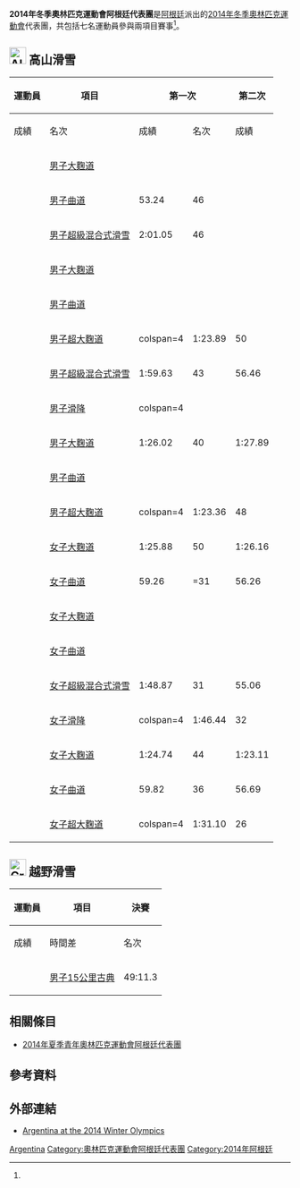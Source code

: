 {{Infobox Country Olympics
|NOC=ARG
|games=2014年冬季
|Chef De Mission=   
|competitors= '''7'''
|sports= 2
|flagbearer={{link-en|Cristian Simari Birkner|Cristian Simari Birkner}}<ref name="a">{{cite news |last=Goldzycher |first=Hernán |date=2014-01-22 |title=Cristian Simari Birkner será el abanderado nacional, en su cuarta presencia consecutiva. |url=http://www.clarin.com/deportes/olimpicos_0_1070893017.html |language=es |newspaper=Clarín |location= |publisher= |accessdate=2014-01-23 |archive-date=2014-01-25 |archive-url=https://web.archive.org/web/20140125022401/http://www.clarin.com/deportes/olimpicos_0_1070893017.html |dead-url=no }}</ref>
|gold=   
|silver=   
|bronze=   
|total=   
|rank=   
}}
'''2014年冬季奧林匹克運動會阿根廷代表團'''是[[阿根廷|阿根廷]]派出的[[2014年冬季奧林匹克運動會|2014年冬季奧林匹克運動會]]代表團，共包括七名運動員參與兩項目賽事<ref name="a"/>。

== [[Image:Alpine_skiing_pictogram.svg|30px]] 高山滑雪 ==
{{main|2014年冬季奧林匹克運動會高山滑雪比賽}}

{| class="wikitable" style="font-size:90%"
|-
!rowspan=2|運動員
!rowspan=2|項目
!colspan=2|第一次
!colspan=2|第二次
!colspan=2|總計
|-style="font-size:95%"
!成績
!名次
!成績
!名次
!成績
!名次
|-align=center
|align=left rowspan=2|{{link-en|Sebastiano Gastaldi|Sebastiano Gastaldi}}
|align=left| [[2014年冬季奧林匹克運動會高山滑雪比賽－男子大麴道|男子大麴道]]
|colspan=6|{{abbr|DNF|未完成}}
|-align=center
|align=left| [[2014年冬季奧林匹克運動會高山滑雪比賽－男子曲道|男子曲道]]
|53.24
|46
|colspan=4|{{abbr|DNF|未完成}}
|-align=center
|align=left rowspan=4|{{link-en|Jorge Ketelhohn Birkner|Jorge Ketelhohn Birkner}}
|align=left|[[2014年冬季奧林匹克運動會高山滑雪比賽－男子超級混合式滑雪|男子超級混合式滑雪]]
|2:01.05
|46
|colspan=4|{{abbr|DNF|未完成}}
|-align=center
|align=left| [[2014年冬季奧林匹克運動會高山滑雪比賽－男子大麴道|男子大麴道]]
|colspan=6|{{abbr|DNF|未完成}}
|-align=center
|align=left| [[2014年冬季奧林匹克運動會高山滑雪比賽－男子曲道|男子曲道]]
|colspan=6|{{abbr|DNF|未完成}}
|-align=center
|align=left|[[2014年冬季奧林匹克運動會高山滑雪比賽－男子超大麴道|男子超大麴道]] 
|colspan=4 {{n/a}}
|1:23.89
|50
|-align=center
|align=left rowspan=5|{{link-en|Cristian Simari Birkner|Cristian Simari Birkner}}
|align=left|[[2014年冬季奧林匹克運動會高山滑雪比賽－男子超級混合式滑雪|男子超級混合式滑雪]]
|1:59.63
|43
|56.46
|27
|2:56.09
|29
|-align=center
|align=left|[[2014年冬季奧林匹克運動會高山滑雪比賽－男子滑降|男子滑降]]
|colspan=4 {{n/a}}
|colspan=2|{{abbr|DNS|未出发}}
|-align=center
|align=left| [[2014年冬季奧林匹克運動會高山滑雪比賽－男子大麴道|男子大麴道]]
|1:26.02
|40
|1:27.89
|40
|2:53.91
|40
|-align=center
|align=left|[[2014年冬季奧林匹克運動會高山滑雪比賽－男子曲道|男子曲道]]
|colspan=6|{{abbr|DNF|未完成}}
|-align=center
|align=left|[[2014年冬季奧林匹克運動會高山滑雪比賽－男子超大麴道|男子超大麴道]]
|colspan=4 {{n/a}}
|1:23.36
|48
|-align=center
|align=left rowspan=2|{{link-en|Salomé Báncora|Salomé Báncora}}
|align=left| [[2014年冬季奧林匹克運動會高山滑雪比賽－女子大麴道|女子大麴道]]
|1:25.88
|50
|1:26.16
|47
|2:52.04
|47
|-align=center
|align=left| [[2014年冬季奧林匹克運動會高山滑雪比賽－女子曲道|女子曲道]]
|59.26
|=31
|56.26
|26
|1:55.52
|25
|-align=center
|align=left rowspan=2|{{link-en|Julietta Quiroga|Julietta Quiroga}}
|align=left| [[2014年冬季奧林匹克運動會高山滑雪比賽－女子大麴道|女子大麴道]]
|colspan=6|{{abbr|DNF|未完成}}
|-align=center
|align=left| [[2014年冬季奧林匹克運動會高山滑雪比賽－女子曲道|女子曲道]]
|colspan=6|{{abbr|DNF|未完成}}
|-align=center
|align=left rowspan=5|{{link-en|Macarena Simari Birkner|Macarena Simari Birkner}}
|align=left|[[2014年冬季奧林匹克運動會高山滑雪比賽－女子超級混合式滑雪|女子超級混合式滑雪]]
|1:48.87
|31
|55.06
|18
|2:43.93
|20
|-align=center
|align=left|[[2014年冬季奧林匹克運動會高山滑雪比賽－女子滑降|女子滑降]]
|colspan=4 {{n/a}}
|1:46.44
|32
|-align=center
|align=left| [[2014年冬季奧林匹克運動會高山滑雪比賽－女子大麴道|女子大麴道]]
|1:24.74
|44
|1:23.11
|37
|2:47.85
|39
|-align=center
|align=left| [[2014年冬季奧林匹克運動會高山滑雪比賽－女子曲道|女子曲道]]
|59.82
|36
|56.69
|29
|1:56.51
|27
|-align=center
|align=left|[[2014年冬季奧林匹克運動會高山滑雪比賽－女子超大麴道|女子超大麴道]] 
|colspan=4 {{n/a}}
|1:31.10
|26
|}

== [[Image:Cross_country_skiing_pictogram.svg|30px]] 越野滑雪 ==
{{main|2014年冬季奧林匹克運動會越野滑雪比賽}}

{| class="wikitable" style="font-size:90%"
|-
!rowspan="2"|運動員
!rowspan="2"|項目
!colspan="3"|決賽
|-style="font-size:95%" 
!成績
!時間差
!名次
|-align=center
|align=left|{{link-en|Federico Cichero|Federico Cichero}}
|align=left|[[2014年冬季奧林匹克運動會越野滑雪比賽－男子15公里古典|男子15公里古典]]
|49:11.3
| +10:41.6
|83
|}

== 相關條目 ==
* [[2014年夏季青年奧林匹克運動會阿根廷代表團|2014年夏季青年奧林匹克運動會阿根廷代表團]]

== 參考資料 ==
{{Reflist}}

== 外部連結 ==
* [http://www.sochi2014.com/en/team-argentina Argentina at the 2014 Winter Olympics]{{Wayback|url=http://www.sochi2014.com/en/team-argentina |date=20140719181737 }} 

{{NOCin2014WinterOlympics}}

[[Category:2014年冬季奧林匹克運動會代表團|Argentina]]
[[Category:奧林匹克運動會阿根廷代表團|Category:奧林匹克運動會阿根廷代表團]]
[[Category:2014年阿根廷|Category:2014年阿根廷]]